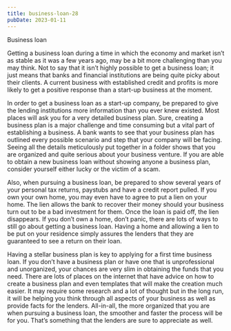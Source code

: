 ```yaml
---
title: business-loan-28
pubDate: 2023-01-11
---
```


Business loan

Getting a business loan during a time in which the economy and market isn’t as stable as it was a few years ago, may be a bit more challenging than you may think. Not to say that it isn’t highly possible to get a business loan; it just means that banks and financial institutions are being quite picky about their clients. A current business with established credit and profits is more likely to get a positive response than a start-up business at the moment. 

In order to get a business loan as a start-up company, be prepared to give the lending institutions more information than you ever knew existed. Most places will ask you for a very detailed business plan. Sure, creating a business plan is a major challenge and time consuming but a vital part of establishing a business. A bank wants to see that your business plan has outlined every possible scenario and step that your company will be facing. Seeing all the details meticulously put together in a folder shows that you are organized and quite serious about your business venture. If you are able to obtain a new business loan without showing anyone a business plan, consider yourself either lucky or the victim of a scam. 

Also, when pursuing a business loan, be prepared to show several years of your personal tax returns, paystubs and have a credit report pulled. If you own your own home, you may even have to agree to put a lien on your home. The lien allows the bank to recover their money should your business turn out to be a bad investment for them. Once the loan is paid off, the lien disappears. If you don’t own a home, don’t panic, there are lots of ways to still go about getting a business loan. Having a home and allowing a lien to be put on your residence simply assures the lenders that they are guaranteed to see a return on their loan. 

Having a stellar business plan is key to applying for a first time business loan. If you don’t have a business plan or have one that is unprofessional and unorganized, your chances are very slim in obtaining the funds that you need. There are lots of places on the internet that have advice on how to create a business plan and even templates that will make the creation much easier. It may require some research and a lot of thought but in the long run, it will be helping you think through all aspects of your business as well as provide facts for the lenders. All-in-all, the more organized that you are when pursuing a business loan, the smoother and faster the process will be for you. That’s something that the lenders are sure to appreciate as well.